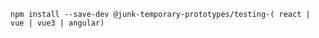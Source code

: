 ```shell
npm install --save-dev @junk-temporary-prototypes/testing-( react | vue | vue3 | angular)
```
